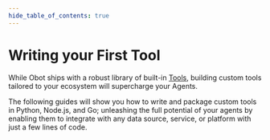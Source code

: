 ```yaml
---
hide_table_of_contents: true
---
```




# Writing your First Tool

While Obot ships with a robust library of built-in [Tools](/concepts/tools), building custom
tools tailored to your ecosystem will supercharge your Agents.

The following guides will show you how to write and package custom tools in Python, Node.js, and Go;
unleashing the full potential of your agents by enabling them to integrate with any data source, service,
or platform with just a few lines of code.

<Tabs queryString="language">
  <TabItem value="python" label="Python" id="python-tab">
      <PythonHashToolReadme />
  </TabItem>

  <TabItem value="node" label="Node.js" id="node-tab">
      <NodeHashToolReadme />
  </TabItem>

  <TabItem value="go" label="Go" id="go-tab">
      <GoHashToolReadme />
  </TabItem>
</Tabs>